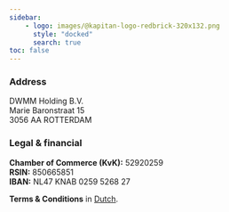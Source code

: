 ```yaml
---
sidebar:
    - logo: images/@kapitan-logo-redbrick-320x132.png
      style: "docked"
      search: true
toc: false
---
```


### Address

DWMM Holding B.V.<br>
Marie Baronstraat 15 <br>
3056 AA  ROTTERDAM

### Legal & financial

__Chamber of Commerce (KvK):__ 52920259<br>
__RSIN:__ 850665851<br>
__IBAN:__ NL47 KNAB 0259 5268 27

__Terms & Conditions__ in [Dutch](/resources/230901-algemene-voorwaarden-%40kapitan.pdf).
